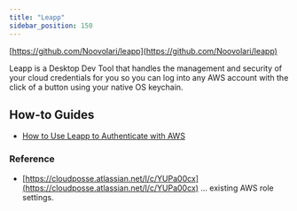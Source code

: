 ```yaml
---
title: "Leapp"
sidebar_position: 150
---
```


[https://github.com/Noovolari/leapp](https://github.com/Noovolari/leapp)

Leapp is a Desktop Dev Tool that handles the management and security of your cloud credentials for you so you can log into any AWS account with the click of a button using your native OS keychain.

## How-to Guides

- [How to Use Leapp to Authenticate with AWS](/layers/identity/tutorials/leapp/)

### Reference

- [https://cloudposse.atlassian.net/l/c/YUPa00cx](https://cloudposse.atlassian.net/l/c/YUPa00cx)  ... existing AWS role settings.



